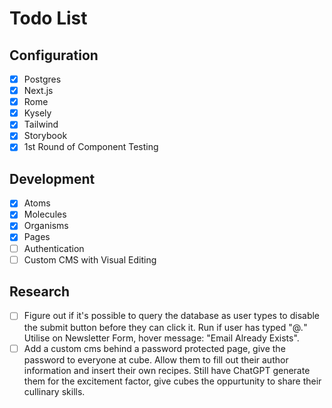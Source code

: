 
<Meta title="Documentation/Todo" />

# Todo List

## Configuration

- [x] Postgres
- [x] Next.js
- [x] Rome
- [x] Kysely
- [x] Tailwind
- [x] Storybook
- [x] 1st Round of Component Testing

## Development

- [x] Atoms
- [x] Molecules
- [x] Organisms
- [x] Pages
- [ ] Authentication
- [ ] Custom CMS with Visual Editing

## Research

- [ ] Figure out if it's possible to query the database as user types to disable the submit button before they can click it. Run if user has typed "@*.*" Utilise on Newsletter Form, hover message: "Email Already Exists".
- [ ] Add a custom cms behind a password protected page, give the password to everyone at cube. Allow them to fill out their author information and insert their own recipes. Still have ChatGPT generate them for the excitement factor, give cubes the oppurtunity to share their cullinary skills.
